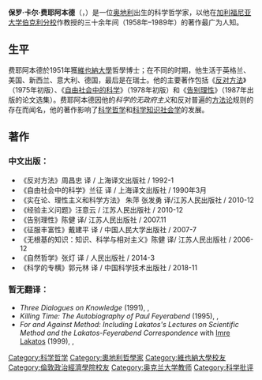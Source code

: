 {{unreferenced|time=2015-05-15T22:52:52+00:00}}
{{Infobox philosopher
| region            = [[西方哲学|西方哲学]]
| era               = {{tsl|en|Contemporary philosophy|當代哲學|當代哲學}}
| name              = Paul Karl Feyerabend<br><small>保罗·费耶阿本德</small>
| image             = Paul Feyerabend Berkeley.jpg
| caption           =
| birth_date        = {{birth date|1924|1|13}}
| birth_place       = [[奧地利|奧地利]][[維也納|維也納]]
| death_date  = {{Death date and age|1994|2|11|1924|1|13}}
| death_place = [[瑞士|瑞士]][[沃州|沃州]][[热诺利耶|热诺利耶]]
| school_tradition  = [[知識論的無政府主義|知識論的無政府主義]]、[[科學知識社會學|科學知識社會學]]
| alma_mater        = [[倫敦政經學院|倫敦政經學院]]、[[維也納大學|維也納大學]]
| main_interests    = [[科學哲學|科學哲學]]、[[知識論|知識論]]
| influences        = [[卡尔·波普尔|卡尔·波普尔]]、[[路德维希·维特根斯坦|路德维希·维特根斯坦]]
| influenced        = 
| notable_ideas     =
}}
'''保罗·卡尔·费耶阿本德'''（{{lang-de|Paul Karl Feyerabend}}，{{bd|1924年|1月13日|1994年|2月11日|}}）是一位[[奥地利|奥地利]]出生的科学哲学家，以他在[[加利福尼亚大学伯克利分校|加利福尼亚大学伯克利分校]]作教授的三十余年间（1958年–1989年）的著作最广为人知。

==生平==
费耶阿本德於1951年獲[[維也納大學|維也納大學]]哲學博士；在不同的时期，他生活于英格兰、美国、新西兰、意大利、德国，最后是在瑞士。他的主要著作包括《[[反对方法|反对方法]]》（1975年初版）、《[[自由社会中的科学|自由社会中的科学]]》（1978年初版）和《[[告别理性|告别理性]]》（1987年出版的论文选集）。费耶阿本德因他的''科学的无政府主义''和反对普遍的[[方法论|方法论]]规则的存在而闻名，他的著作影响了[[科学哲学|科学哲学]]和[[科学知识社会学|科学知识社会学]]的发展。

==著作==

=== 中文出版： ===

* 《反对方法》周昌忠 译 / 上海译文出版社 / 1992-1
* 《自由社会中的科学》兰征 译 / 上海译文出版社 / 1990年3月
* 《实在论、理性主义和科学方法》 朱萍 张发勇 译/江苏人民出版社 / 2010-12
* 《经验主义问题》汪意云 / 江苏人民出版社 / 2010-12
* 《告别理性》陈健  译/ 江苏人民出版社 / 2007.11
* 《征服丰富性》戴建平 译 / 中国人民大学出版社 / 2007-7
* 《无根基的知识：知识、科学与相对主义》陈健  译/ 江苏人民出版社 / 2006-12
* 《自然哲学》张灯 译 / 人民出版社 / 2014-3
* 《科学的专横》郭元林 译 / 中国科学技术出版社 / 2018-11

=== 暂无翻译： ===

*''Three Dialogues on Knowledge'' (1991), {{ISBN|0-631-17917-8}}, {{ISBN|0-631-17918-6}}
*''Killing Time: The Autobiography of Paul Feyerabend'' (1995), {{ISBN|0-226-24531-4}}, {{ISBN|0-226-24532-2}}
*''For and Against Method: Including Lakatos's Lectures on Scientific Method and the Lakatos-Feyerabend Correspondence'' with [[Imre_Lakatos|Imre Lakatos]] (1999), {{ISBN|0-226-46774-0}}, {{ISBN|0-226-46775-9}}

{{科學哲學}}

{{Authority control}}

{{DEFAULTSORT:Feyrabend, Paul}}
[[Category:科学哲学|Category:科学哲学]]
[[Category:奧地利哲學家|Category:奧地利哲學家]]
[[Category:維也納大學校友|Category:維也納大學校友]]
[[Category:倫敦政治經濟學院校友|Category:倫敦政治經濟學院校友]]
[[Category:奥克兰大学教师|Category:奥克兰大学教师]]
[[Category:科学批评|Category:科学批评]]